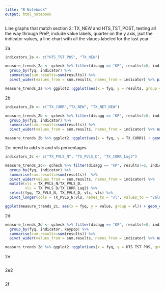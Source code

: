 ---
title: "R Notebook"
output: html_notebook
---
Line graphs that match section 2: TX_NEW and HTS_TST_POST, testing all the way through PreP, include value labels, quarter on the y axis, jsut the indicator values, a line chart with all the vlaues labeled for the last year

2a
```{r}
indicators_2a <- c("HTS_TST_POS", "TX_NEW")

measure_trends_2a <- qcheck %>% filter(disagg == "KP", results!=0, indicator %in% indicators_2a) %>%
  group_by(fyq, indicator) %>%
  summarise(sum.results=sum(results)) %>%
  pivot_wider(values_from = sum.results, names_from = indicator) %>% pivot_longer(cols = HTS_TST_POS:TX_NEW, names_to = "indicator", values_to = "results") %>% na.omit()

measure_trends_2a %>% ggplot2::ggplot(aes(x = fyq, y = results, group = indicator)) + geom_line(aes(color = indicator)) + si_style()
```

2b
```{r}
indicators_2b <- c("TX_CURR","TX_NEW", "TX_NET_NEW")

measure_trends_2b <- qcheck %>% filter(disagg == "KP", results!=0, indicator == "TX_CURR") %>%
  group_by(fyq, indicator) %>%
  summarise(sum.results=sum(results)) %>%
  pivot_wider(values_from = sum.results, names_from = indicator) %>% na.omit()

measure_trends_2b %>% ggplot2::ggplot(aes(x = fyq, y = TX_CURR)) + geom_line() + geom_point() + si_style()
```
2c: need to add vlc and vls percentages
```{r}
indicators_2c <- c("TX_PVLS_N", "TX_PVLS_D", "TX_CURR_Lag2")

measure_trends_2c<- qcheck %>% filter(disagg == "KP", results!=0, indicator %in% indicators_2c) %>%
  group_by(fyq, indicator) %>%
  summarise(sum.results=sum(results))  %>% 
  pivot_wider(values_from = sum.results, names_from = indicator) %>%
  mutate(vls = TX_PVLS_N/TX_PVLS_D,
         vlc = TX_PVLS_D/TX_CURR_Lag2) %>%
  select(fyq, TX_PVLS_N, TX_PVLS_D, vlc, vls) %>%
  pivot_longer(cols = TX_PVLS_N:vls, names_to = "vl", values_to = "value")

ggplot(measure_trends_2c, aes(x = fyq, y = value, group = vl)) + geom_col(aes(fill = vl), position = position_dodge()) #+ geom_label(position = position_stack(vjust = 0.9), aes(label = percent(ach, accuracy = 0.1))) + si_style()
```
2d
```{r}
measure_trends_2d <- qcheck %>% filter(disagg == "KP", results!=0, indicator == "HTS_TST_POS") %>%
  group_by(fyq, indicator, keypop) %>%
  summarise(sum.results=sum(results)) %>%
  pivot_wider(values_from = sum.results, names_from = indicator) %>% na.omit()

measure_trends_2d %>% ggplot2::ggplot(aes(x = fyq, y = HTS_TST_POS, group = keypop)) + geom_line(aes(color = keypop)) + si_style()
```
2e
```{r}

```
2e2
```{r}

```
2f
```{r}

```
